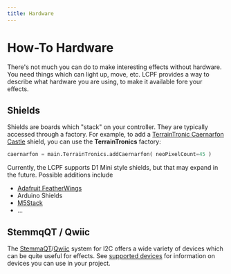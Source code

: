 ```yaml
---
title: Hardware
---
```


# How-To Hardware

There's not much you can do to make interesting effects without hardware.  You need things which can light up, move, etc.  LCPF provides a way to describe what hardware you are using, to make it available fore your effects.


## Shields 

Shields are boards which "stack" on your controller.  They are typically accessed through a factory.  For example, to add a [TerrainTronic Caernarfon Castle](../Caernarfon) shield, you can use the **TerrainTronics** factory:
```python
caernarfon = main.TerrainTronics.addCaernarfon( neoPixelCount=45 )
```

Currently, the LCPF supports D1 Mini style shields, but that may expand in the future.  Possible additions include
  - [Adafruit FeatherWings](https://learn.adafruit.com/adafruit-feather/featherwings)
  - Arduino Shields
  - [M5Stack](https://m5stack.com/)
  - ...
  

## StemmqQT / Qwiic
The [StemmaQT](https://learn.adafruit.com/introducing-adafruit-stemma-qt/what-is-stemma-qt)/[Qwiic](https://www.sparkfun.com/qwiic) system for I2C offers a wide variety of devices which can be quite useful for effects.   See [supported devices](../../Hardware/StemmaQTQwiic/Devices) for information on devices you can use in your project.
